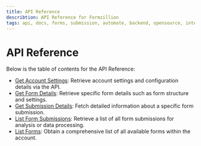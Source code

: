 ```yaml
---
title: API Reference
describtion: API Reference for Formzillion
tags: api, docs, forms, submission, automate, backend, opensource, integrations, formzillion
---
```


# API Reference

Below is the table of contents for the API Reference:

- [Get Account Settings](api-reference/get-account-settings): Retrieve account settings and configuration details via the API.
- [Get Form Details](api-reference/get-form-details): Retrieve specific form details such as form structure and settings.
- [Get Submission Details](api-reference/get-submission-details): Fetch detailed information about a specific form submission.
- [List Form Submissions](api-reference/list-form-submissions): Retrieve a list of all form submissions for analysis or data processing.
- [List Forms](api-reference/list-forms): Obtain a comprehensive list of all available forms within the account.

